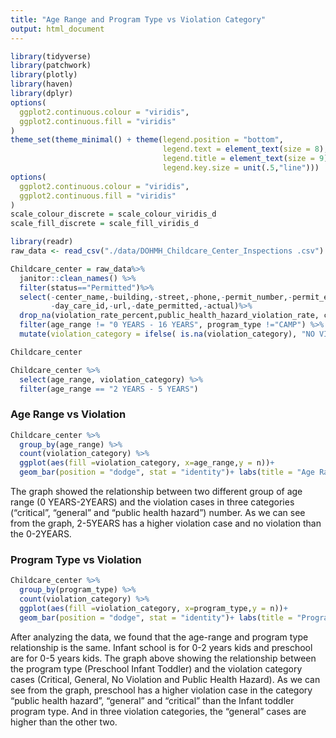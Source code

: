 ```yaml
---
title: "Age Range and Program Type vs Violation Category"
output: html_document
---
```


```r
library(tidyverse)
library(patchwork)
library(plotly)
library(haven)
library(dplyr)
options(
  ggplot2.continuous.colour = "viridis",
  ggplot2.continuous.fill = "viridis"
)
theme_set(theme_minimal() + theme(legend.position = "bottom",
                                  legend.text = element_text(size = 8),
                                  legend.title = element_text(size = 9),
                                  legend.key.size = unit(.5,"line")))
options(
  ggplot2.continuous.colour = "viridis",
  ggplot2.continuous.fill = "viridis"
)
scale_colour_discrete = scale_colour_viridis_d
scale_fill_discrete = scale_fill_viridis_d
```

```r
library(readr)
raw_data <- read_csv("./data/DOHMH_Childcare_Center_Inspections .csv")
```


```r
Childcare_center = raw_data%>%
  janitor::clean_names() %>%
  filter(status=="Permitted")%>%
  select(-center_name,-building,-street,-phone,-permit_number,-permit_expiration,
         -day_care_id,-url,-date_permitted,-actual)%>%
  drop_na(violation_rate_percent,public_health_hazard_violation_rate, critical_violation_rate, violation_status, age_range) %>% 
  filter(age_range != "0 YEARS - 16 YEARS", program_type !="CAMP") %>% 
  mutate(violation_category = ifelse( is.na(violation_category), "NO VIOLATION", violation_category))

Childcare_center
```


```r
Childcare_center %>% 
  select(age_range, violation_category) %>% 
  filter(age_range == "2 YEARS - 5 YEARS") 
```


### Age Range vs Violation

```r
Childcare_center %>% 
  group_by(age_range) %>% 
  count(violation_category) %>% 
  ggplot(aes(fill =violation_category, x=age_range,y = n))+
  geom_bar(position = "dodge", stat = "identity")+ labs(title = "Age Range vs. Violation Categrory",y = "Total Violation Cases", x = "Age_Range") 
```


The graph showed the relationship between two different group of age range (0 YEARS-2YEARS) and the violation cases in three categories (“critical”, “general” and “public health hazard”) number. As we can see from the graph, 2-5YEARS has a higher violation case and no violation than the 0-2YEARS. 

### Program Type vs Violation

```r
Childcare_center %>% 
  group_by(program_type) %>% 
  count(violation_category) %>% 
  ggplot(aes(fill =violation_category, x=program_type,y = n))+
  geom_bar(position = "dodge", stat = "identity")+ labs(title = "Program Type vs. Violation Categrory",y = "Total Violation Cases", x = "Program Type") 
```


After analyzing the data, we found that the age-range and program type relationship is the same. Infant school is for 0-2 years kids and preschool are for 0-5 years kids. The graph above showing the relationship between the program type (Preschool Infant Toddler) and the violation category cases (Critical, General, No Violation and Public Health Hazard). As we can see from the graph, preschool has a higher violation case in the category “public health hazard”, “general” and “critical” than the Infant toddler program type. And in three violation categories, the “general” cases are higher than the other two.







